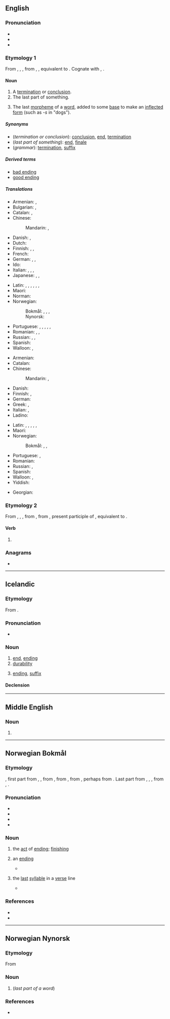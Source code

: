 ==English==

===Pronunciation===
* {{IPA|en|/ˈɛndɪŋ/}}
* {{rhymes|en|ɛndɪŋ|s=2}}
* {{audio|en|LL-Q1860 (eng)-PerfectSoundWhatever-ending.wav|Audio (CA)}}

===Etymology 1===
From {{inh|en|enm|endyng}}, {{m|enm|endinge}}, {{m|enm|endunge}}, from {{inh|en|ang|endung}}, {{m|ang|ġeendung|t=ending}}, equivalent to {{af|en|end|-ing|id2=gerund noun}}. Cognate with {{cog|nl|ending|t=ending}}, {{cog|de|Endung|t=ending}}.

====Noun====
{{en-noun}}

# A [[termination]] or [[conclusion]].
# The last part of something.
# {{lb|en|grammar}} The last [[morpheme]] of a [[word]], added to some [[base]] to make an [[inflected]] [[form]] (such as ''-s'' in "dogs").

=====Synonyms=====
* (''termination or conclusion''): [[conclusion]], [[end]], [[termination]]
* (''last part of something''): [[end]], [[finale]]
* (''grammar''): [[termination]], [[suffix]]

=====Derived terms=====
* [[bad ending]]
* [[good ending]]

=====Translations=====
{{trans-top|termination or conclusion}}
* Armenian: {{t+|hy|ավարտ}}, {{t+|hy|վախճան}}
* Bulgarian: {{t+|bg|край|m}}, {{t+|bg|завършване|n}}
* Catalan: {{t+|ca|fi|f}}, {{t+|ca|final|m}}
* Chinese:
*: Mandarin: {{t+|cmn|結束|sc=Hani}}, {{t+|cmn|结束|tr=jiéshù|sc=Hani}}
* Danish: {{t|da|slutning|c}}, {{t+|da|afslutning|c}}
* Dutch: {{t+|nl|beëindiging|f}}
* Finnish: {{t+|fi|loppu}}, {{t+|fi|loppuminen}}, {{t+|fi|päätös}}
* French: {{t+|fr|fin|f}}
* German: {{t+|de|Ende|n}}, {{t+|de|Ablauf|m}}, {{t+|de|Beendigung|f}}
* Ido: {{t+|io|konkluzo}}
* Italian: {{t+|it|terminazione|f}}, {{t+|it|cessazione|f}}, {{t+|it|fine|f}}, {{t+|it|chiusura|f}}
* Japanese: {{t+|ja|終わり|tr=おわり, owari|sc=Jpan}}, {{t+|ja|結末|tr=けつまつ, ketsumatsu|sc=Jpan}}, {{t|ja|結び|tr=むすび, musubi}}
{{trans-mid}}
* Latin: {{t|la|exitus|n}}, {{t+|la|finis|m|f}}, {{t|la|exitus|m}}, {{t+|la|terminus|m}}, {{t|la|extremum|n}}, {{t|la|peractio|f}}, {{t|la|extremus|m}}
* Maori: {{t|mi|porotutukitanga}}
* Norman: {{t|nrf|finnissement|m}}
* Norwegian:
*: Bokmål: {{t+|nb|avslutning|m|f}}, {{t|nb|ending|m|f}}, {{t|nb|endelse|m}}, {{t|nb|slutt|m}}
*: Nynorsk: {{t|nn|avslutning}}
* Portuguese: {{t+|pt|fim|m}}, {{t+|pt|final|m}}, {{t+|pt|término|m}}, {{t+|pt|conclusão|f}}, {{t+|pt|finalização|f}}, {{t+|pt|terminação|f}}
* Romanian: {{t+|ro|sfârșit|n}}, {{t+|ro|încheiere|f}}, {{t+|ro|final|n}}
* Russian: {{t+|ru|заверше́ние|n}}, {{t+|ru|оконча́ние|n}}, {{t+|ru|коне́ц|m}}
* Spanish: {{t+|es|finalización|f}}
* Walloon: {{t+|wa|fén|f}}, {{t+|wa|finixhmint|m}}
{{trans-bottom}}

{{trans-top|last part of something}}
* Armenian: {{t+|hy|վերջ}}
* Catalan: {{t+|ca|final|m}}
* Chinese:
*: Mandarin: {{t+|cmn|結局|sc=Hani}}, {{t+|cmn|结局|tr=jiéjú|sc=Hani}}
* Danish: {{t+|da|ende|c}}
* Finnish: {{t+|fi|loppu}}, {{t|fi|loppuosa}}
* German: {{t+|de|Ende|n}}
* Greek: {{t+|el|κατάληξη|f}}, {{t+|el|πέρας|n}}
* Italian: {{t+|it|termine|m}}, {{t+|it|finale|m}}
* Ladino: {{t|lad|fin|f}}
{{trans-mid}}
* Latin: {{t+|la|finis|m|f}}, {{t+|la|terminus|m}}, {{t|la|extremus|m}}, {{t|la|exitus|m}}, {{t|la|extremum|n}}, {{t|la|peractio|f}}
* Maori: {{t|mi|poronga}}
* Norwegian:
*: Bokmål: {{t|nb|ending|m|f}}, {{t|nb|endelse|m}}, {{t+|nb|ende|m}}
* Portuguese: {{t+|pt|fim|m}}, {{t+|pt|final|m}}
* Romanian: {{t+|ro|sfârșit}}
* Russian: {{t+|ru|оконча́ние|n}}, {{t+|ru|коне́ц|m}}
* Spanish: {{t+|es|final|m}}
* Walloon: {{t+|wa|dibout|m}}, {{t+|wa|coron|m}}
* Yiddish: {{t|yi|סוף|m|tr=sof}}
{{trans-bottom}}

{{trans-see|grammar: last morpheme of a word|termination}}

{{checktrans-top}}
* Georgian: {{t-check|ka|დასასრული}}
{{trans-mid}}
{{trans-bottom}}

===Etymology 2===
From {{inh|en|enm|ending}}, {{m|enm|endyng}}, {{m|enm|endende}}, from {{inh|en|ang|endiende}}, from {{inh|en|gem-pro|*andijōndz}}, present participle of {{der|en|gem-pro|*andijōną|t=to end}}, equivalent to {{af|en|end|-ing}}.

====Verb====
{{head|en|verb form}}

# {{present participle of|en|end|nocat=1}}

===Anagrams===
* {{anagrams|en|a=deginn|Ningde|ginned}}

----

==Icelandic==

===Etymology===
From {{suffix|is|enda|ing|t1=to end}}.

===Pronunciation===
* {{IPA|is|/ˈɛntiŋk/}}

===Noun===
{{is-noun|f|endingar|endingar}}

# [[end]], [[ending#English|ending]]
# [[durability]]
# {{lb|is|grammar}} [[ending#English|ending]], [[suffix]]

====Declension====
{{is-decl-noun-f-s1|end|i|ng|u=u}}

----

==Middle English==

===Noun===
{{head|enm|noun}}

# {{alt form|enm|endyng}}

----

==Norwegian Bokmål==

===Etymology===
{{root|nb|ine-pro|*h₂ent-}}
{{suffix|nb|ende|ing}}, first part from {{inh|nb|non|endi}}, {{m|non|endir||end, conclusion}}, from {{inh|nb|gem-pro|*andijaz||end}}, from {{inh|nb|ine-pro|*h₂entíos||front, forehead}}, from {{m|ine-pro|*h₂ent-||face, forehead, front}}, perhaps from {{m|ine-pro|*h₂en-||on, onto}}. Last part from {{inh|nb|non|-ingr|g=m}}, {{m|non|-ingi|g=m}}, {{m|non|-ing|g=f}}, from {{inh|nb|gem-pro|*-ingō}}, {{m|gem-pro|*-ungō}}.

===Pronunciation===
* {{IPA|nb|/ˈɛnːɪŋ/|/ˈɛndɪŋ/}}
* {{audio|nb|Nb-ending.ogg|Audio}}
* {{rhymes|nb|ɪŋ}}
* {{hyph|nb|end|ing}}

===Noun===
{{nb-noun-c}}

# the [[#English|act]] of [[#English|ending]]; [[#English|finishing]]
#: {{syn|nb|endelse}}
# {{lb|nb|grammar}} an [[#English|ending]] {{q|the last morpheme of a word, added to some base to make an inflected form}}
#* {{quote-book|nb|year=1877|author={{w|Arne Garborg}}|title=Den ny-norske Sprog- og Nationalitetsbevægelse|page=137|passage=modernisasjon (bortkastelsen av de mange endinger etc.)|t=modernization (the removal of the many endings, etc.)}}
#: {{syn|nb|endelse}}
# {{lb|nb|poetry}} the [[#English|last]] [[#English|syllable]] in a [[#English|verse]] line
#* {{quote-book|nb|year=2008|author=Kurt Sweeney|title=Kjegler|page=|passage=sensibilitetens øks styrer diktene – med makt tvinger den fram mannlig, trykksterk ending i hver linje|t=the ax of sensibility controls the poems - with force it forces a masculine, powerful ending in each line}}

===References===
* {{R:The Bokmål Dictionary}}
* {{R:NAOB}}

----

==Norwegian Nynorsk==

===Etymology===
From {{suffix|nn|ende|ing}}

===Noun===
{{nn-noun-f3}}

# {{lb|nn|grammar}} {{l|en|ending}} (''last part of a word'')

===References===
* {{R:The Nynorsk Dictionary}}
